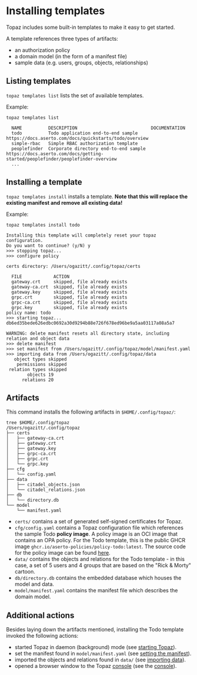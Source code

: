 # Installing templates

Topaz includes some built-in templates to make it easy to get started.

A template references three types of artifacts:
* an authorization policy
* a domain model (in the form of a manifest file)
* sample data (e.g. users, groups, objects, relationships)

## Listing templates

`topaz templates list` lists the set of available templates.

Example:

```shell
topaz templates list

  NAME          DESCRIPTION                            DOCUMENTATION
  todo          Todo application end-to-end sample     https://docs.aserto.com/docs/quickstarts/todo/overview
  simple-rbac   Simple RBAC authorization template
  peoplefinder  Corporate directory end-to-end sample  https://docs.aserto.com/docs/getting-started/peoplefinder/peoplefinder-overview
  ...
```

## Installing a template

`topaz templates install` installs a template. **Note that this will replace the existing manifest and remove all existing data!**

Example:

```shell
topaz templates install todo

Installing this template will completely reset your topaz configuration.
Do you want to continue? (y/N) y
>>> stopping topaz...
>>> configure policy

certs directory: /Users/ogazitt/.config/topaz/certs

  FILE            ACTION
  gateway.crt     skipped, file already exists
  gateway-ca.crt  skipped, file already exists
  gateway.key     skipped, file already exists
  grpc.crt        skipped, file already exists
  grpc-ca.crt     skipped, file already exists
  grpc.key        skipped, file already exists
policy name: todo
>>> starting topaz...
db6ed35bede626edbc0692a30d9294b88e726f678ed96be9a5aa03117a08a5a7

WARNING: delete manifest resets all directory state, including relation and object data
>>> delete manifest
>>> set manifest from /Users/ogazitt/.config/topaz/model/manifest.yaml
>>> importing data from /Users/ogazitt/.config/topaz/data
   object types skipped
    permissions skipped
 relation types skipped
        objects 19
      relations 20
```

## Artifacts

This command installs the following artifacts in `$HOME/.config/topaz/`:

```shell
tree $HOME/.config/topaz
/Users/ogazitt/.config/topaz
├── certs
│   ├── gateway-ca.crt
│   ├── gateway.crt
│   ├── gateway.key
│   ├── grpc-ca.crt
│   ├── grpc.crt
│   └── grpc.key
├── cfg
│   └── config.yaml
├── data
│   ├── citadel_objects.json
│   └── citadel_relations.json
├── db
│   └── directory.db
└── model
    └── manifest.yaml
```

* `certs/` contains a set of generated self-signed certificates for Topaz.
* `cfg/config.yaml` contains a Topaz configuration file which references the sample Todo **policy image**. A policy image is an OCI image that contains an OPA policy. For the Todo template, this is the public GHCR image `ghcr.io/aserto-policies/policy-todo:latest`. The source code for the policy image can be found [here](https://github.com/aserto-templates/policy-todo/tree/main/content/src/policies).
* `data/` contains the objects and relations for the Todo template - in this case, a set of 5 users and 4 groups that are based on the "Rick & Morty" cartoon.
* `db/directory.db` contains the embedded database which houses the model and data.
* `model/manifest.yaml` contains the manifest file which describes the domain model.

## Additional actions

Besides laying down the artifacts mentioned, installing the Todo template invoked the following actions:

* started Topaz in daemon (background) mode (see [starting Topaz](start)).
* set the manifest found in `model/manifest.yaml` (see [setting the manifest](manifest#setting-a-manifest)).
* imported the objects and relations found in `data/` (see [importing data](data#importing-objects-and-relations)).
* opened a browser window to the Topaz [console](https://localhost:8080/ui/directory) (see the [console](console)).


